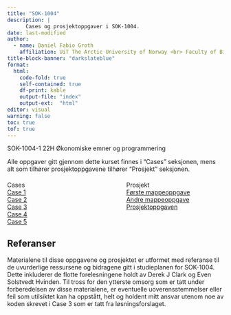 ```yaml
---
title: "SOK-1004"
description: |
      Cases og prosjektoppgaver i SOK-1004.  
date: last-modified
author:
  - name: Daniel Fabio Groth
    affiliation: UiT The Arctic University of Norway <br> Faculty of Biosciences, Fisheries and Economics.
title-block-banner: "darkslateblue"
format:
  html: 
    code-fold: true
    self-contained: true
    df-print: kable
    output-file: "index"
    output-ext:  "html"
editor: visual
warning: false
toc: true
tof: true
---
```


SOK-1004-1 22H Økonomiske emner og programmering

Alle oppgaver gitt gjennom dette kurset finnes i "Cases" seksjonen, mens alt som tilhører prosjektoppgavene tilhører "Prosjekt" seksjonen.

```{=html}
<div class="center" style="display: flex; justify-content: space-between; margin-top: 20px;">
      <div style="width: 45%; position: relative;">
        <div class="content-overlay">
          <div class="text-overlay">Cases</div>
            <a href="/SOK-1004/Cases/Case_1_reworked.html" class="larger">Case 1</a>
            <br>
            <a href="/SOK-1004/Cases/Case_2_reworked.html" class="larger">Case 2</a>
            <br>
            <a href="/SOK-1004/Cases/Case_3_reworked.html" class="larger">Case 3</a>
            <br>
            <a href="/SOK-1004/Cases/Case_4_reworked.html" class="larger">Case 4</a>
            <br>
            <a href="/SOK-1004/Cases/Case_5_reworked.html" class="larger">Case 5</a>
        </div>
    </div>
    <div style="width: 45%; position: relative;">
        <div class="content-overlay">
          <div class="text-overlay">Prosjekt</div>
            <a href="/SOK-1004/Prosjektoppgave/index.html" class="larger">Første mappeoppgave</a>
            <br>
            <a href="/SOK-1004/Prosjektoppgave/3_11_Task1_SOK1005_Project_V23.html" class="larger">Andre mappeoppgave</a>
            <br>
            <a href="/SOK-1004/Prosjektoppgave/3_11_Task2_3_4_SOK1005_Project_V23.html" class="larger">Prosjektoppgaven</a>
        </div>
    </div>
</div>
```

## Referanser

Materialene til disse oppgavene og prosjektet er utformet med referanse til de uvurderlige ressursene og bidragene gitt i studieplanen for SOK-1004. Dette inkluderer de flotte forelesningene holdt av Derek J Clark og Even Solstvedt Hvinden. Til tross for den ytterste omsorg som er tatt under forberedelsen av disse materialene, er eventuelle uoverensstemmelser eller feil som utilsiktet kan ha oppstått, helt og holdent mitt ansvar utenom noe av koden skrevet i Case 3 som er tatt fra løsningsforslaget.
